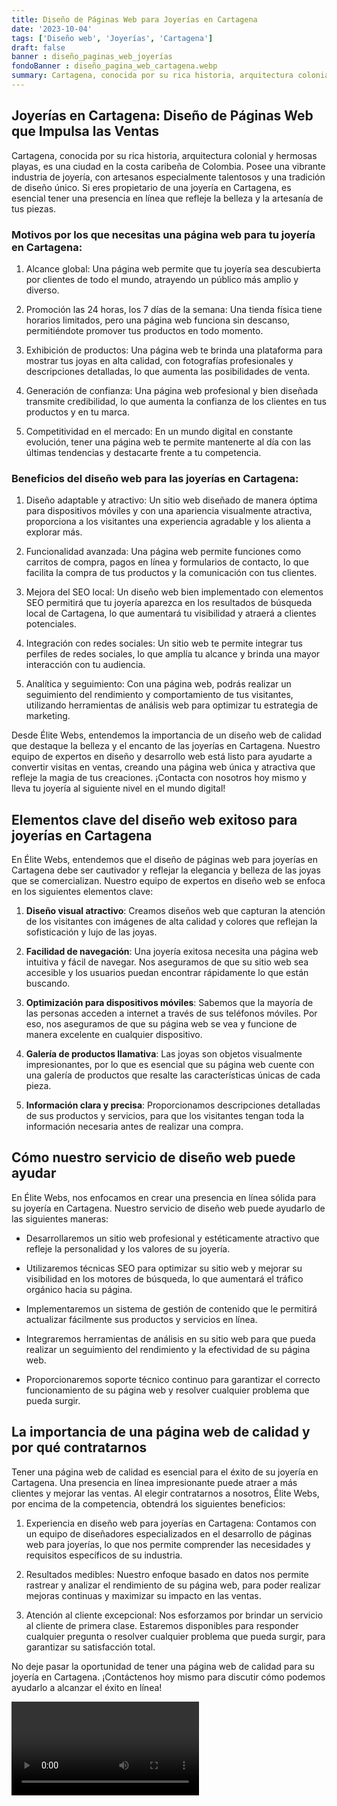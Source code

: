 ```yaml
---
title: Diseño de Páginas Web para Joyerías en Cartagena
date: '2023-10-04'
tags: ['Diseño web', 'Joyerías', 'Cartagena']
draft: false
banner : diseño_paginas_web_joyerías
fondoBanner : diseño_pagina_web_cartagena.webp
summary: Cartagena, conocida por su rica historia, arquitectura colonial y hermosas playas, es una ciudad en la costa caribeña de Colombia. Posee una vibrante industria de joyería, con artesanos especialmente talentosos y una tradición de diseño único. Si eres propietario de una joyería en Cartagena, es esencial tener una presencia en línea que refleje la belleza y la artesanía de tus piezas.
---
```


## Joyerías en Cartagena: Diseño de Páginas Web que Impulsa las Ventas

Cartagena, conocida por su rica historia, arquitectura colonial y hermosas playas, es una ciudad en la costa caribeña de Colombia. Posee una vibrante industria de joyería, con artesanos especialmente talentosos y una tradición de diseño único. Si eres propietario de una joyería en Cartagena, es esencial tener una presencia en línea que refleje la belleza y la artesanía de tus piezas.

### Motivos por los que necesitas una página web para tu joyería en Cartagena:

1. Alcance global: Una página web permite que tu joyería sea descubierta por clientes de todo el mundo, atrayendo un público más amplio y diverso.

2. Promoción las 24 horas, los 7 días de la semana: Una tienda física tiene horarios limitados, pero una página web funciona sin descanso, permitiéndote promover tus productos en todo momento.

3. Exhibición de productos: Una página web te brinda una plataforma para mostrar tus joyas en alta calidad, con fotografías profesionales y descripciones detalladas, lo que aumenta las posibilidades de venta.

4. Generación de confianza: Una página web profesional y bien diseñada transmite credibilidad, lo que aumenta la confianza de los clientes en tus productos y en tu marca.

5. Competitividad en el mercado: En un mundo digital en constante evolución, tener una página web te permite mantenerte al día con las últimas tendencias y destacarte frente a tu competencia.

### Beneficios del diseño web para las joyerías en Cartagena:

1. Diseño adaptable y atractivo: Un sitio web diseñado de manera óptima para dispositivos móviles y con una apariencia visualmente atractiva, proporciona a los visitantes una experiencia agradable y los alienta a explorar más.

2. Funcionalidad avanzada: Una página web permite funciones como carritos de compra, pagos en línea y formularios de contacto, lo que facilita la compra de tus productos y la comunicación con tus clientes.

3. Mejora del SEO local: Un diseño web bien implementado con elementos SEO permitirá que tu joyería aparezca en los resultados de búsqueda local de Cartagena, lo que aumentará tu visibilidad y atraerá a clientes potenciales.

4. Integración con redes sociales: Un sitio web te permite integrar tus perfiles de redes sociales, lo que amplía tu alcance y brinda una mayor interacción con tu audiencia.

5. Analítica y seguimiento: Con una página web, podrás realizar un seguimiento del rendimiento y comportamiento de tus visitantes, utilizando herramientas de análisis web para optimizar tu estrategia de marketing.

Desde Élite Webs, entendemos la importancia de un diseño web de calidad que destaque la belleza y el encanto de las joyerías en Cartagena. Nuestro equipo de expertos en diseño y desarrollo web está listo para ayudarte a convertir visitas en ventas, creando una página web única y atractiva que refleje la magia de tus creaciones. ¡Contacta con nosotros hoy mismo y lleva tu joyería al siguiente nivel en el mundo digital!

<GifSeo />

<Cta />

## Elementos clave del diseño web exitoso para joyerías en Cartagena

En Élite Webs, entendemos que el diseño de páginas web para joyerías en Cartagena debe ser cautivador y reflejar la elegancia y belleza de las joyas que se comercializan. Nuestro equipo de expertos en diseño web se enfoca en los siguientes elementos clave:

1. **Diseño visual atractivo**: Creamos diseños web que capturan la atención de los visitantes con imágenes de alta calidad y colores que reflejan la sofisticación y lujo de las joyas.

2. **Facilidad de navegación**: Una joyería exitosa necesita una página web intuitiva y fácil de navegar. Nos aseguramos de que su sitio web sea accesible y los usuarios puedan encontrar rápidamente lo que están buscando.

3. **Optimización para dispositivos móviles**: Sabemos que la mayoría de las personas acceden a internet a través de sus teléfonos móviles. Por eso, nos aseguramos de que su página web se vea y funcione de manera excelente en cualquier dispositivo.

4. **Galería de productos llamativa**: Las joyas son objetos visualmente impresionantes, por lo que es esencial que su página web cuente con una galería de productos que resalte las características únicas de cada pieza.

5. **Información clara y precisa**: Proporcionamos descripciones detalladas de sus productos y servicios, para que los visitantes tengan toda la información necesaria antes de realizar una compra.

## Cómo nuestro servicio de diseño web puede ayudar

En Élite Webs, nos enfocamos en crear una presencia en línea sólida para su joyería en Cartagena. Nuestro servicio de diseño web puede ayudarlo de las siguientes maneras:

- Desarrollaremos un sitio web profesional y estéticamente atractivo que refleje la personalidad y los valores de su joyería.

- Utilizaremos técnicas SEO para optimizar su sitio web y mejorar su visibilidad en los motores de búsqueda, lo que aumentará el tráfico orgánico hacia su página.

- Implementaremos un sistema de gestión de contenido que le permitirá actualizar fácilmente sus productos y servicios en línea.

- Integraremos herramientas de análisis en su sitio web para que pueda realizar un seguimiento del rendimiento y la efectividad de su página web.

- Proporcionaremos soporte técnico continuo para garantizar el correcto funcionamiento de su página web y resolver cualquier problema que pueda surgir.

## La importancia de una página web de calidad y por qué contratarnos

Tener una página web de calidad es esencial para el éxito de su joyería en Cartagena. Una presencia en línea impresionante puede atraer a más clientes y mejorar las ventas. Al elegir contratarnos a nosotros, Élite Webs, por encima de la competencia, obtendrá los siguientes beneficios:

1. Experiencia en diseño web para joyerías en Cartagena: Contamos con un equipo de diseñadores especializados en el desarrollo de páginas web para joyerías, lo que nos permite comprender las necesidades y requisitos específicos de su industria.

2. Resultados medibles: Nuestro enfoque basado en datos nos permite rastrear y analizar el rendimiento de su página web, para poder realizar mejoras continuas y maximizar su impacto en las ventas.

3. Atención al cliente excepcional: Nos esforzamos por brindar un servicio al cliente de primera clase. Estaremos disponibles para responder cualquier pregunta o resolver cualquier problema que pueda surgir, para garantizar su satisfacción total.

No deje pasar la oportunidad de tener una página web de calidad para su joyería en Cartagena. ¡Contáctenos hoy mismo para discutir cómo podemos ayudarlo a alcanzar el éxito en línea!

<Video />

<CtaBot job='Joyerías' city='Cartagena'/>

<Gmaps query='Cartagena+españa+maps' />